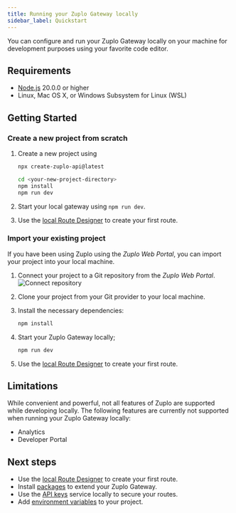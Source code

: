 ```yaml
---
title: Running your Zuplo Gateway locally
sidebar_label: Quickstart
---
```


You can configure and run your Zuplo Gateway locally on your machine for
development purposes using your favorite code editor.

## Requirements

- [Node.js](https://nodejs.org/en/download) 20.0.0 or higher
- Linux, Mac OS X, or Windows Subsystem for Linux (WSL)

## Getting Started

### Create a new project from scratch

<Stepper>

1. Create a new project using

   ```bash
   npx create-zuplo-api@latest
   ```

   ```bash title="Expected output: "
   cd <your-new-project-directory>
   npm install
   npm run dev
   ```

1. Start your local gateway using `npm run dev`.
1. Use the [local Route Designer](./local-development-routes-designer.md) to
   create your first route.

</Stepper>

### Import your existing project

If you have been using Zuplo using the _Zuplo Web Portal_, you can import your
project into your local machine.

<Stepper>

1. Connect your project to a Git repository from the _Zuplo Web Portal_.
   ![Connect repository](../../public/media/local-development/3bd6b736-20d7-4ac4-805c-d7fd810dea28.png)
1. Clone your project from your Git provider to your local machine.
1. Install the necessary dependencies:

   ```sh
   npm install
   ```

1. Start your Zuplo Gateway locally;

   ```sh
   npm run dev
   ```

1. Use the [local Route Designer](./local-development-routes-designer.md) to
   create your first route.

</Stepper>

## Limitations

While convenient and powerful, not all features of Zuplo are supported while
developing locally. The following features are currently not supported when
running your Zuplo Gateway locally:

- Analytics
- Developer Portal

## Next steps

- Use the [local Route Designer](./local-development-routes-designer) to create
  your first route.
- Install [packages](/docs/articles/node-modules) to extend your Zuplo Gateway.
- Use the [API keys](./local-development-services) service locally to secure
  your routes.
- Add [environment variables](./local-development-env-variables) to your
  project.

